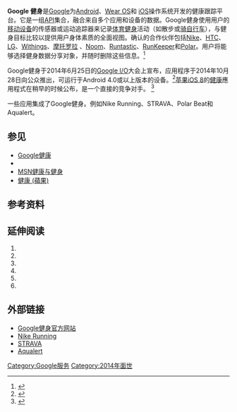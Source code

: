 {{NoteTA|G1=IT|time=2015-07-21T11:43:44+00:00}}
{{Infobox software
| name = Google健身
| logo = Google Fit 2018 Logo.svg
| screenshot = [[File:Google_Fit_App_Screenshot.png|150px]]
| caption = Google健身运行于[[Android_Lollipop|Android 5.0 "Lollipop"]]
| developer = [[Google|Google]]
| released = {{Release date and age|2014|10|28}}
| latest_release_version = 2.71.1
| latest_release_date = {{Release date and age|2021|12|15}}
| operating_system = [[Android|Android]] 4.0或更高版本
| platform = [[Android|Android]]、[[Wear_OS|Wear OS]]、[[iOS|iOS]]
| status = 活跃
| genre = [[医学信息学|医学信息学]]、[[体适能|体适能]]
| license = [[专有软件|专有软件]] + [[开放源代码|开放源代码]]<ref>{{cite web|url=https://developer.android.com/reference/com/google/android/gms/common/GooglePlayServicesUtil.html#getOpenSourceSoftwareLicenseInfo(android.content.Context)|title=GooglePlayServicesUtil|date=13 April 2015|work=developer.android.com|accessdate=2015-07-21|archive-date=2015-05-12|archive-url=https://web.archive.org/web/20150512180246/http://developer.android.com/reference/com/google/android/gms/common/GooglePlayServicesUtil.html#getOpenSourceSoftwareLicenseInfo(android.content.Context)|dead-url=yes}}</ref>
| website = {{URL|https://www.google.com/fit/|google.com/fit}}

}}
'''Google 健身'''是[[Google|Google]]为[[Android|Android]]、[[Wear_OS|Wear OS]]和 [[iOS|iOS]]操作系统开发的健康跟踪平台。它是一组[[应用程序接口|API]]集合，融合来自多个应用和设备的数据。Google健身使用用户的[[移动设备|移动设备]]的传感器或运动追踪器来记录[[肌力與體能訓練|体育健身]]活动（如散步或[[自行车运动|骑自行车]]），与健身目标比较以提供用户身体素质的全面视图。确认的合作伙伴包括[[Nike|Nike]]、[[HTC|HTC]]、[[LG|LG]]、[[Withings|Withings]]、[[摩托罗拉|摩托罗拉]] 、[[Noom|Noom]]、[[Runtastic|Runtastic]]、[[RunKeeper|RunKeeper]]和[[Polar|Polar]]。用户将能够选择健身数据分享对象，并随时删除这些信息。<ref>{{cite web|url=http://thenextweb.com/insider/2014/06/25/google-launches-google-fit-platform-preview-developers/|title=Google announces Google Fit Platform Preview for developers|publisher=The Next Web|date=25 June 2014|author=Nick Summers|accessdate=2015-07-21|archive-date=2020-10-24|archive-url=https://web.archive.org/web/20201024071135/https://thenextweb.com/insider/2014/06/25/google-launches-google-fit-platform-preview-developers/|dead-url=no}}</ref>

Google健身于2014年6月25日的[[Google_I/O|Google I/O]]大会上宣布，应用程序于2014年10月28日向公众推出，可运行于Android 4.0或以上版本的设备。<ref>{{cite web|url=http://play.google.com/store/apps/details?id=com.google.android.apps.fitness|title=Google Fit - Android Apps on Google Play|author=Google Inc.|publisher=|accessdate=2015-07-21|archive-date=2021-02-05|archive-url=https://web.archive.org/web/20210205042752/https://play.google.com/store/apps/details?id=com.google.android.apps.fitness|dead-url=no}}</ref>[[蘋果公司|苹果]][[iOS_8|iOS 8]]的[[健康_(蘋果)|健康]]應用程式在稍早的时候公布，是一个直接的竞争对手。 <ref>{{cite web|url=http://www.theverge.com/2014/6/25/5842000/google-announces-google-fit-to-organize-all-of-your-health-data|title=Google responds to Apple's Healthkit with Google Fit|date=25 June 2014|work=The Verge|accessdate=2015-07-21|archive-date=2020-11-12|archive-url=https://web.archive.org/web/20201112024551/http://www.theverge.com/2014/6/25/5842000/google-announces-google-fit-to-organize-all-of-your-health-data|dead-url=no}}</ref>

一些应用集成了Google健身。例如Nike Running、STRAVA、Polar Beat和Aqualert。

==参见==
* [[Google健康|Google健康]]
* {{link-en|Microsoft HealthVault|Microsoft HealthVault}}
* [[MSN|MSN健康与健身]]
* [[健康_(蘋果)|健康 (蘋果)]]

==参考资料==
{{Reflist}}

==延伸阅读==
#{{Cite web|url=http://www.engadget.com/2014/06/25/google-fit/|title=Google Fit is Android's answer to exercise and health tracking|author=Ben Gilbert|publisher=Engadget|accessdate=2015-07-21|archive-date=2019-02-10|archive-url=https://web.archive.org/web/20190210073850/https://www.engadget.com/2014/06/25/google-fit/|dead-url=no}}
#{{Cite web|url=http://mashable.com/2014/06/25/google-introduces-google-fit/|title=Google Fit Is Android's New Health and Fitness Tracking Service|author=Samantha Murphy Kelly|publisher=Mashable|accessdate=2015-07-21|archive-date=2020-11-01|archive-url=https://web.archive.org/web/20201101235151/https://mashable.com/2014/06/25/google-introduces-google-fit/|dead-url=no}}
#{{Cite web|url=http://gizmodo.com/google-wants-to-keep-track-of-your-vitals-with-google-f-1595977315|title=Google Wants to Keep Track of Your Vitals with Google Fit|author=Ashley Feinberg|publisher=Gizmodo|accessdate=2015-07-21|archive-date=2021-01-13|archive-url=https://web.archive.org/web/20210113224930/https://gizmodo.com/google-wants-to-keep-track-of-your-vitals-with-google-f-1595977315|dead-url=no}}
#{{Cite web|url=http://techcrunch.com/2014/06/25/google-fit-warms-up/|title=Google Fit Warms Up|author=[[Alexia_Tsotsis|Alexia Tsotsis]]|publisher=TechCrunch|accessdate=2015-07-21|archive-date=2020-11-30|archive-url=https://web.archive.org/web/20201130054607/https://techcrunch.com/2014/06/25/google-fit-warms-up/|dead-url=no}}
#{{cite web|title=Platform Overview|publisher=Google|accessdate=23 November 2014|url=https://developers.google.com/fit/overview|archive-date=2020-11-12|archive-url=https://web.archive.org/web/20201112043316/https://developers.google.com/fit/overview|dead-url=no}}
#{{Cite web|url=https://play.google.com/store/apps/details?id=com.google.android.apps.fitness|title=Google Play application page|publisher=Google|accessdate=2015-07-21|archive-date=2019-09-04|archive-url=https://web.archive.org/web/20190904140151/https://play.google.com/store/apps/details?id=com.google.android.apps.fitness|dead-url=no}}

==外部链接==
*[https://www.google.com/fit/ Google健身官方网站] {{Wayback|url=https://www.google.com/fit/ |date=20220401054619 }}
*[https://play.google.com/store/apps/details?id=com.nike.plusgps Nike Running] {{Wayback|url=https://play.google.com/store/apps/details?id=com.nike.plusgps |date=20210202101738 }}
*[https://play.google.com/store/apps/details?id=com.strava STRAVA] {{Wayback|url=https://play.google.com/store/apps/details?id=com.strava |date=20210111162420 }}
*[https://play.google.com/store/apps/details?id=com.overseasolutions.waterapp.app Aqualert] {{Wayback|url=https://play.google.com/store/apps/details?id=com.overseasolutions.waterapp.app |date=20201230132628 }}

{{Google Inc.}}
{{Android}}

[[Category:Google服务|Category:Google服务]]
[[Category:2014年面世|Category:2014年面世]]